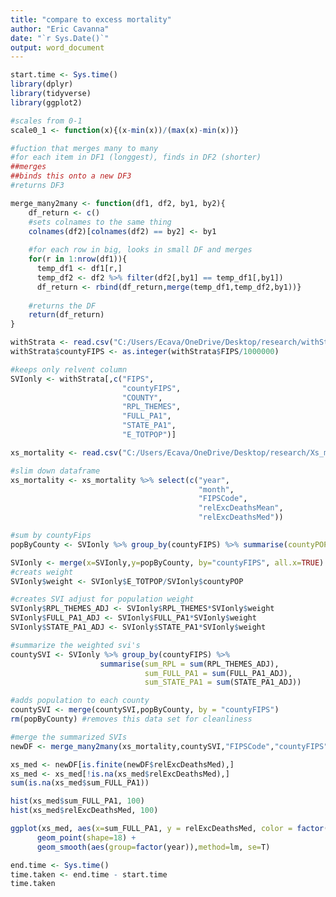 ```yaml
---
title: "compare to excess mortality"
author: "Eric Cavanna"
date: "`r Sys.Date()`"
output: word_document
---
```


```r
start.time <- Sys.time()
library(dplyr)
library(tidyverse)
library(ggplot2)

#scales from 0-1
scale0_1 <- function(x){(x-min(x))/(max(x)-min(x))}

#fuction that merges many to many
#for each item in DF1 (longgest), finds in DF2 (shorter)
##merges
##binds this onto a new DF3
#returns DF3

merge_many2many <- function(df1, df2, by1, by2){
    df_return <- c()
    #sets colnames to the same thing
    colnames(df2)[colnames(df2) == by2] <- by1
    
    #for each row in big, looks in small DF and merges
    for(r in 1:nrow(df1)){
      temp_df1 <- df1[r,]
      temp_df2 <- df2 %>% filter(df2[,by1] == temp_df1[,by1])
      df_return <- rbind(df_return,merge(temp_df1,temp_df2,by1))}
    
    #returns the DF
    return(df_return)
}
```

```r
withStrata <- read.csv("C:/Users/Ecava/OneDrive/Desktop/research/withStrata.csv", header = TRUE)
withStrata$countyFIPS <- as.integer(withStrata$FIPS/1000000)

#keeps only relvent column
SVIonly <- withStrata[,c("FIPS",
                         "countyFIPS",
                         "COUNTY",
                         "RPL_THEMES",
                         "FULL_PA1",
                         "STATE_PA1",
                         "E_TOTPOP")]

xs_mortality <- read.csv("C:/Users/Ecava/OneDrive/Desktop/research/Xs_mortality_data/estimatesMonthly.csv", header = TRUE)

#slim down dataframe
xs_mortality <- xs_mortality %>% select(c("year", 
                                          "month", 
                                          "FIPSCode", 
                                          "relExcDeathsMean", 
                                          "relExcDeathsMed"))
```

```r
#sum by countyFips
popByCounty <- SVIonly %>% group_by(countyFIPS) %>% summarise(countyPOP = sum(E_TOTPOP))

SVIonly <- merge(x=SVIonly,y=popByCounty, by="countyFIPS", all.x=TRUE)
#creats weight 
SVIonly$weight <- SVIonly$E_TOTPOP/SVIonly$countyPOP

#creates SVI adjust for population weight
SVIonly$RPL_THEMES_ADJ <- SVIonly$RPL_THEMES*SVIonly$weight
SVIonly$FULL_PA1_ADJ <- SVIonly$FULL_PA1*SVIonly$weight
SVIonly$STATE_PA1_ADJ <- SVIonly$STATE_PA1*SVIonly$weight

#summarize the weighted svi's
countySVI <- SVIonly %>% group_by(countyFIPS) %>% 
                    summarise(sum_RPL = sum(RPL_THEMES_ADJ),
                              sum_FULL_PA1 = sum(FULL_PA1_ADJ),
                              sum_STATE_PA1 = sum(STATE_PA1_ADJ))

#adds population to each county
countySVI <- merge(countySVI,popByCounty, by = "countyFIPS")
rm(popByCounty) #removes this data set for cleanliness
```

```r
#merge the summarized SVIs
newDF <- merge_many2many(xs_mortality,countySVI,"FIPSCode","countyFIPS")
```

```r
xs_med <- newDF[is.finite(newDF$relExcDeathsMed),]
xs_med <- xs_med[!is.na(xs_med$relExcDeathsMed),]
sum(is.na(xs_med$sum_FULL_PA1))
```



```r
hist(xs_med$sum_FULL_PA1, 100)
hist(xs_med$relExcDeathsMed, 100)

ggplot(xs_med, aes(x=sum_FULL_PA1, y = relExcDeathsMed, color = factor(year))) +
      geom_point(shape=18) +
      geom_smooth(aes(group=factor(year)),method=lm, se=T)
```
























```r
end.time <- Sys.time()
time.taken <- end.time - start.time
time.taken
```
